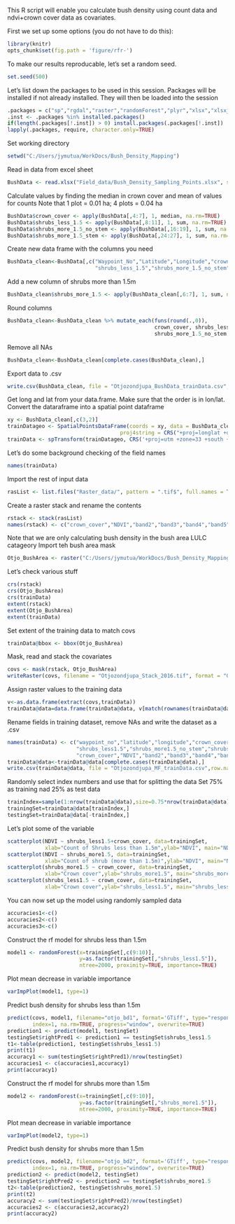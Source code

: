 This R script will enable you calculate bush density using count data and ndvi+crown cover data as covariates.

First we set up some options (you do not have to do this):

```r
library(knitr)
opts_chunk$set(fig.path = 'figure/rfr-')
```

To make our results reproducable, let's set a random seed.

```r
set.seed(500)
```

Let's list down the packages to be used in this session. Packages will be installed if not already installed.
They will then be loaded into the session

```r
.packages = c("sp","rgdal","raster","randomForest","plyr","xlsx","xlsxjars","dplyr","caret","car")
.inst <- .packages %in% installed.packages()
if(length(.packages[!.inst]) > 0) install.packages(.packages[!.inst])
lapply(.packages, require, character.only=TRUE)
```

Set working directory
```r
setwd("C:/Users/jymutua/WorkDocs/Bush_Density_Mapping")
```

Read in data from excel sheet
```r
BushData <- read.xlsx("Field_data/Bush_Density_Sampling_Points.xlsx", sheetName = "BushDensity", header=TRUE)
```

Calculate values by finding the median in crown cover and mean of values for counts
Note that 1 plot = 0.01 ha; 4 plots = 0.04 ha
```r
BushData$crown_cover <- apply(BushData[,4:7], 1, median, na.rm=TRUE)
BushData$shrubs_less_1.5 <- apply(BushData[,8:11], 1, sum, na.rm=TRUE)
BushData$shrubs_more_1.5_no_stem <- apply(BushData[,16:19], 1, sum, na.rm=TRUE)
BushData$shrubs_more_1.5_stem <- apply(BushData[,24:27], 1, sum, na.rm=TRUE)
```

Create new data frame with the columns you need
```r
BushData_clean<-BushData[,c("Waypoint_No","Latitude","Longitude","crown_cover",
                            "shrubs_less_1.5","shrubs_more_1.5_no_stem","shrubs_more_1.5_stem")]
```

Add a new column of shrubs more than 1.5m
```r
BushData_clean$shrubs_more_1.5 <- apply(BushData_clean[,6:7], 1, sum, na.rm=TRUE)
```

Round columns
```r
BushData_clean<-BushData_clean %>% mutate_each(funs(round(.,0)), 
                                               crown_cover, shrubs_less_1.5, 
                                               shrubs_more_1.5_no_stem, shrubs_more_1.5_stem, shrubs_more_1.5)
```

Remove all NAs
```r
BushData_clean<-BushData_clean[complete.cases(BushData_clean),]
```

Export data to .csv
```r
write.csv(BushData_clean, file = "Otjozondjupa_BushData_trainData.csv",row.names=FALSE)
```

Get long and lat from your data.frame. Make sure that the order is in lon/lat.
Convert the dataraframe into a spatial point dataframe
```r
xy <- BushData_clean[,c(3,2)]
trainDatageo <- SpatialPointsDataFrame(coords = xy, data = BushData_clean,
                                    proj4string = CRS("+proj=longlat +datum=WGS84"))
trainData <- spTransform(trainDatageo, CRS('+proj=utm +zone=33 +south +datum=WGS84'))
```

Let's do some background checking of the field names
```r
names(trainData)
```

Import the rest of input data
```r
rasList <- list.files("Raster_data/", pattern = ".tif$", full.names = TRUE)
```

Create a raster stack and rename the contents
```r
rstack <- stack(rasList)
names(rstack) <- c("crown_cover","NDVI","band2","band3","band4","band5","band6","band7")
```

Note that we are only calculating bush density in the bush area LULC catageory
Import teh bush area mask
```r
Otjo_BushArea <- raster("C:/Users/jymutua/WorkDocs/Bush_Density_Mapping/Raster_data/Other_data/Otjozondjupa_BushArea_2016.tif")
```

Let's check various stuff
```r
crs(rstack)
crs(Otjo_BushArea)
crs(trainData)
extent(rstack)
extent(Otjo_BushArea)
extent(trainData)
```

Set extent of the training data to match covs
```r
trainData@bbox <- bbox(Otjo_BushArea)
```
Mask, read and stack the covariates
```r
covs <- mask(rstack, Otjo_BushArea)
writeRaster(covs, filename = "Otjozondjupa_Stack_2016.tif", format = "GTiff", overwrite = TRUE)
```

Assign raster values to the training data
```r
v<-as.data.frame(extract(covs,trainData))
trainData@data=data.frame(trainData@data, v[match(rownames(trainData@data),rownames(v)),])
```

Rename fields in training dataset, remove NAs and write the dataset as a .csv
```r
names(trainData) <- c("waypoint_no","latitude","longitude","crown_cover2", 
                      "shrubs_less1.5","shrubs_more1.5_no_stem","shrubs_more1.5_stem","shrubs_more1.5",
                      "crown_cover","NDVI","band2","band3","band4","band5","band6","band7")
trainData@data<-trainData@data[complete.cases(trainData@data),]
write.csv(trainData@data, file = "Otjozondjupa_MF_trainData.csv",row.names=FALSE)
````

Randomly select index numbers and use that for splitting the data
Set 75% as training nad 25% as test data
```r
trainIndex=sample(1:nrow(trainData@data),size=0.75*nrow(trainData@data))
trainingSet=trainData@data[trainIndex,]
testingSet=trainData@data[-trainIndex,]
```

Let's plot  some of the variable
```r
scatterplot(NDVI ~ shrubs_less1.5+crown_cover, data=trainingSet, 
            xlab="Count of Shrubs less than 1.5m",ylab="NDVI", main="NDVI versus Count of Shrubs (less than 1.5m)")
scatterplot(NDVI ~ shrubs_more1.5, data=trainingSet, 
            xlab="Count of shrub (more than 1.5m)",ylab="NDVI", main="NDVI versus Count of shrub (more than 1.5m)")
scatterplot(shrubs_more1.5 ~ crown_cover, data=trainingSet, 
            xlab="Crown cover",ylab="shrubs_more1.5", main="shrubs_more1.5 versus Crown cover")
scatterplot(shrubs_less1.5 ~ crown_cover, data=trainingSet, 
            xlab="Crown cover",ylab="shrubs_less1.5", main="shrubs_less1.5 versus Crown cover")
```

You can now set up the model using randomly sampled data
```r
accuracies1<-c()
accuracies2<-c()
accuracies3<-c()
```
Construct the rf model for shrubs less than 1.5m
```r
model1 <- randomForest(x=trainingSet[,c(9:10)],
                       y=as.factor(trainingSet[,"shrubs_less1.5"]), 
                       ntree=2000, proximity=TRUE, importance=TRUE)
```

Plot mean decrease in variable importance
```r
varImpPlot(model1, type=1)
```

Predict bush density for shrubs less than 1.5m
```r
predict(covs, model1, filename="otjo_bd1", format='GTiff', type="response", 
        index=1, na.rm=TRUE, progress="window", overwrite=TRUE)
prediction1 <- predict(model1, testingSet)
testingSet$rightPred1 <- prediction1 == testingSet$shrubs_less1.5
t1<-table(prediction1, testingSet$shrubs_less1.5)
print(t1)
accuracy1 <- sum(testingSet$rightPred1)/nrow(testingSet)
accuracies1 <- c(accuracies1,accuracy1)
print(accuracy1)
```

Construct the rf model for shrubs more than 1.5m
```r
model2 <- randomForest(x=trainingSet[,c(9:10)],
                       y=as.factor(trainingSet[,"shrubs_more1.5"]), 
                       ntree=2000, proximity=TRUE, importance=TRUE)
```
Plot mean decrease in variable importance
```r
varImpPlot(model2, type=1)
```
Predict bush density for shrubs more than 1.5m
```r
predict(covs, model2, filename="otjo_bd2", format='GTiff', type="response", 
        index=1, na.rm=TRUE, progress="window", overwrite=TRUE)
prediction2 <- predict(model2, testingSet)
testingSet$rightPred2 <- prediction2 == testingSet$shrubs_more1.5
t2<-table(prediction2, testingSet$shrubs_more1.5)
print(t2)
accuracy2 <- sum(testingSet$rightPred2)/nrow(testingSet)
accuracies2 <- c(accuracies2,accuracy2)
print(accuracy2)
```
